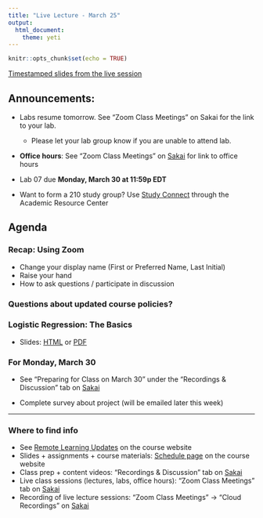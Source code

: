 ```yaml
---
title: "Live Lecture - March 25"
output: 
  html_document: 
    theme: yeti
---
```


```r
knitr::opts_chunk$set(echo = TRUE)
```

[Timestamped slides from the live session](https://www2.stat.duke.edu/courses/Spring20/sta210.001/slides/lec-slides/mar-25-live-lecture-timestamped.pdf)

## Announcements: 

- Labs resume tomorrow. See "Zoom Class Meetings" on Sakai for the link to your lab. 
  - Please let your lab group know if you are unable to attend lab.
  
- **Office hours**: See "Zoom Class Meetings" on [Sakai](https://sakai.duke.edu) for link to office hours

- Lab 07 due **Monday, March 30 at 11:59p EDT**

- Want to form a 210 study group? Use [Study Connect](https://arc.duke.edu/study-connect) through the Academic Resource Center

## Agenda

### Recap: Using Zoom
  - Change your display name (First or Preferred Name, Last Initial)
  - Raise your hand
  - How to ask questions / participate in discussion

### Questions about updated course policies?

### Logistic Regression: The Basics 

- Slides: [HTML](https://www2.stat.duke.edu/courses/Spring20/sta210.001/slides/lec-slides/13-logistic-pt1.html) or [PDF](https://www2.stat.duke.edu/courses/Spring20/sta210.001/slides/lec-slides/13-logistic-pt1.pdf)

### For Monday, March 30

- See "Preparing for Class on March 30" under the "Recordings & Discussion" tab on [Sakai](https://sakai.duke.edu)
 
- Complete survey about project (will be emailed later this week)


<hr>



### Where to find info
- See [Remote Learning Updates](https://www2.stat.duke.edu/courses/Spring20/sta210.001/covid-19-updates.html) on the course website
- Slides + assignments + course materials: [Schedule page](https://www2.stat.duke.edu/courses/Spring20/sta210.001/schedule.html) on the course website
- Class prep + content videos: "Recordings & Discussion" tab on [Sakai](https://sakai.duke.edu)
- Live class sessions (lectures, labs, office hours): "Zoom Class Meetings" tab on [Sakai](https://sakai.duke.edu)
- Recording of live lecture sessions: "Zoom Class Meetings" -> "Cloud Recordings" on [Sakai](https://sakai.duke.edu)


